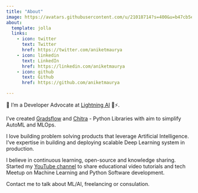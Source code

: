 ```yaml
---
title: "About"
image: https://avatars.githubusercontent.com/u/21018714?s=400&u=b47cb5eb401714a0e38aa8d32ec7031e5c30e346&v=4
about:
  template: jolla
  links:
    - icon: twitter
      text: Twitter
      href: https://twitter.com/aniketmaurya
    - icon: linkedin
      text: LinkedIn
      href: https://linkedin.com/aniketmaurya
    - icon: github
      text: Github
      href: https://github.com/aniketmaurya

---
```


👋 I’m a Developer Advocate at [Lightning AI](https://lightning.ai) 🥑⚡️.

I’ve created [Gradsflow](https://github.com/gradsflow/gradsflow) and [Chitra](https://chitra.readthedocs.io/en/latest/) - Python Libraries with aim to simplify AutoML and MLOps.

I love building problem solving products that leverage Artificial Intelligence.
I've expertise in building and deploying scalable Deep Learning system in production.

I believe in continuous learning, open-source and knowledge sharing.
Started my [YouTube channel](https://www.youtube.com/channel/UCRuFsj94hWecPkuEr4f5Xww) to share educational video tutorials and tech Meetup on Machine Learning and Python Software development.


Contact me to talk about ML/AI, freelancing or consulation.

